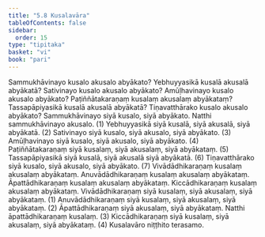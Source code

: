 ```yaml
---
title: "5.8 Kusalavāra"
tableOfContents: false
sidebar:
  order: 15
type: "tipitaka"
basket: "vi"
book: "pari"
---
```



<DynamicBreadcrumb />

<Division number="303" book="pari">

<Paragraph number="1297" book="pari">
Sammukhāvinayo kusalo akusalo abyākato? Yebhuyyasikā kusalā akusalā abyākatā? Sativinayo kusalo akusalo abyākato? Amūḷhavinayo kusalo akusalo abyākato? Paṭiññātakaraṇaṃ kusalaṃ akusalaṃ abyākataṃ? Tassapāpiyasikā kusalā akusalā abyākatā? Tiṇavatthārako kusalo akusalo abyākato?
</Paragraph>

<Paragraph number="1298" book="pari">
Sammukhāvinayo siyā kusalo, siyā abyākato. Natthi sammukhāvinayo akusalo. (1)
</Paragraph>

<Paragraph number="1299" book="pari">
Yebhuyyasikā siyā kusalā, siyā akusalā, siyā abyākatā. (2)
</Paragraph>

<Paragraph number="1300" book="pari">
Sativinayo siyā kusalo, siyā akusalo, siyā abyākato. (3)
</Paragraph>

<Paragraph number="1301" book="pari">
Amūḷhavinayo siyā kusalo, siyā akusalo, siyā abyākato. (4)
</Paragraph>

<Paragraph number="1302" book="pari">
Paṭiññātakaraṇaṃ siyā kusalaṃ, siyā akusalaṃ, siyā abyākataṃ. (5)
</Paragraph>

<Paragraph number="1303" book="pari">
Tassapāpiyasikā siyā kusalā, siyā akusalā siyā abyākatā. (6)
</Paragraph>

<Paragraph number="1304" book="pari">
Tiṇavatthārako siyā kusalo, siyā akusalo, siyā abyākato. (7)
</Paragraph>

<Paragraph number="1305" book="pari">
Vivādādhikaraṇaṃ kusalaṃ akusalaṃ abyākataṃ. Anuvādādhikaraṇaṃ kusalaṃ akusalaṃ abyākataṃ. Āpattādhikaraṇaṃ kusalaṃ akusalaṃ abyākataṃ. Kiccādhikaraṇaṃ kusalaṃ akusalaṃ abyākataṃ.
</Paragraph>

<Paragraph number="1306" book="pari">
Vivādādhikaraṇaṃ siyā kusalaṃ, siyā akusalaṃ, siyā abyākataṃ. (1)
</Paragraph>

<Paragraph number="1307" book="pari">
Anuvādādhikaraṇaṃ siyā kusalaṃ, siyā akusalaṃ, siyā abyākataṃ. (2)
</Paragraph>

<Paragraph number="1308" book="pari">
Āpattādhikaraṇaṃ siyā akusalaṃ, siyā abyākataṃ. Natthi āpattādhikaraṇaṃ kusalaṃ. (3)
</Paragraph>

<Paragraph number="1309" book="pari">
Kiccādhikaraṇaṃ siyā kusalaṃ, siyā akusalaṃ, siyā abyākataṃ. (4)

</Paragraph>
</Division>

<Paragraph number="1310" type="center" book="pari">
Kusalavāro niṭṭhito terasamo.
</Paragraph>